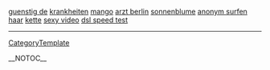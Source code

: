 <a href= http://guenstig-de.bober1.info >guenstig de</a>   <a href= http://krankheiten.price10.info >krankheiten</a>   <a href= http://mango.coo5.info >mango</a>   <a href= http://arzt-berlin.coo5.info >arzt berlin</a>   <a href= http://sonnenblume.coo5.info >sonnenblume</a>   <a href= http://anonym-surfen.bober1.info >anonym surfen</a>   <a href= http://haar.coo5.info >haar</a>   <a href= http://kette.prof10.info >kette</a>   <a href= http://sexy-video.tanyababkina.info >sexy video</a>   <a href= http://dsl-speed-test.prof10.info >dsl speed test</a>
----
[[CategoryTemplate]]

__NOTOC__